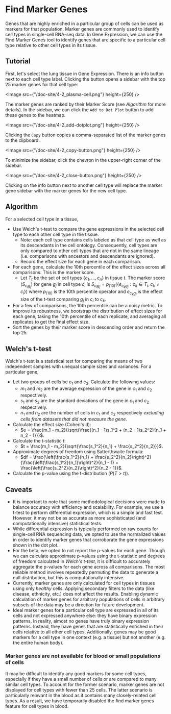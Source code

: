 # Find Marker Genes

Genes that are highly enriched in a particular group of cells can be used as markers for that population. Marker genes are commonly used to identify cell types in single-cell RNA-seq data. In Gene Expression, we can use the Find Marker Genes tool to identify genes that are specific to a particular cell type relative to other cell types in its tissue.

## Tutorial

First, let's select the lung tissue in Gene Expression. There is an info button next to each cell type label. Clicking the button opens a sidebar with the top 25 marker genes for that cell type:

<Image src={"/doc-site/4-2_plasma-cell.png"} height={250} />

The marker genes are ranked by their Marker Score (see _Algorithm_ for more details). In the sidebar, we can click the `Add to Dot Plot` button to add these genes to the heatmap.

<Image src={"/doc-site/4-2_add-dotplot.png"} height={250} />

Clicking the `Copy` button copies a comma-separated list of the marker genes to the clipboard.

<Image src={"/doc-site/4-2_copy-button.png"} height={250} />

To minimize the sidebar, click the chevron in the upper-right corner of the sidebar.

<Image src={"/doc-site/4-2_close-button.png"} height={250} />

Clicking on the info button next to another cell type will replace the marker gene sidebar with the marker genes for the new cell type.

## Algorithm

For a selected cell type in a tissue,

- Use Welch's t-test to compare the gene expressions in the selected cell type to each other cell type in the tissue.
  - Note: each cell type contains cells labeled as that cell type as well as its descendants in the cell ontology. Consequently, cell types are only compared to other cell types that are not in the same lineage (i.e. comparisons with ancestors and descendants are ignored).
  - Record the effect size for each gene in each comparison.
- For each gene, calculate the 10th percentile of the effect sizes across all comparisons. This is the marker score.
  - Let $T_t$ be the set of cell types $\{c_1,\ldots,c_n\}$ in tissue $t$. The marker score ($S_{c_ig_j}$) for gene $g_j$ in cell type $c_i$ is $S_{c_ig_j}=p_(10)(\{e_{c_kg_j} : c_k \in T_t, c_k \neq c_i\})$ where $p_(10)$ is the 10th percentile operator and $e_{c_kg_j}$ is the effect size of the t-test comparing $g_j$ in $c_i$ to $c_k$.
- For a few of comparisons, the 10th percentile can be a noisy metric. To improve its robustness, we bootstrap the distribution of effect sizes for each gene, taking the 10th percentile of each replicate, and averaging all replicates to get the final effect size.
- Sort the genes by their marker score in descending order and return the top 25.

## Welch's t-test

Welch's t-test is a statistical test for comparing the means of two independent samples with unequal sample sizes and variances. For a particular gene,

- Let two groups of cells be $c_1$ and $c_2$. Calculate the following values:
  - $m_1$ and $m_2$ are the average expression of the gene in $c_1$ and $c_2$ respectively.
  - $s_1$ and $s_2$ are the standard deviations of the gene in $c_1$ and $c_2$ respectively.
  - $n_1$ and $n_2$ are the number of cells in $c_1$ and $c_2$ respectively _excluding cells from datasets that did not measure the gene_.
- Calculate the effect size (Cohen's d):
  - $e = \frac{m_1 - m_2}{\sqrt{\frac{(n_1 - 1)s_1^2 + (n_2 - 1)s_2^2}{n_1 + n_2 - 1}}}$.
- Calculate the t-statistic $t$:
  - $t = \frac{m_1 - m_2}{\sqrt{\frac{s_1^2}{n_1} + \frac{s_2^2}{n_2}}}$.
- Approximate degrees of freedom using Satterthwaite formula:
  - $df = \frac{\left(\frac{s_1^2}{n_1} + \frac{s_2^2}{n_2}\right)^2}{\frac{\left(\frac{s_1^2}{n_1}\right)^2}{n_1 - 1} + \frac{\left(\frac{s_2^2}{n_2}\right)^2}{n_2 - 1}}$.
- Calculate the p-value using the t-distribution ($P(T >t)$).

## Caveats

- It is important to note that some methodological decisions were made to balance accuracy with efficiency and scalability. For example, we use a t-test to perform differential expression, which is a simple and fast test. However, it may not be as accurate as more sophisticated (and computationally intensive) statistical tests.
- While differential expression is typically performed on raw counts for single-cell RNA sequencing data, we opted to use the <NextLink href="04__Analyze%20Public%20Data/4_2__Gene%20Expression%20Documentation/4_2_3__Gene%20Expression%20Data%20Processing">normalized</NextLink> values in order to identify marker genes that corroborate the gene expressions shown in the dot plot.
- For the beta, we opted to not report the p-values for each gene. Though we can calculate approximate p-values using the t-statistic and degrees of freedom calculated in _Welch's t-test_, it is difficult to accurately aggregate the p-values for each gene across all comparisons. The most reliable method involves repeatedly permuting the data to generate a null distribution, but this is computationally intensive.
- Currently, marker genes are only calculated for cell types in tissues using only _healthy_ cells. Applying secondary filters to the data (like disease, ethnicity, etc.) does not affect the results. Enabling dynamic calculation of marker genes for arbitrary populations of cells in arbitrary subsets of the data may be a direction for future development.
- Ideal marker genes for a particular cell type are expressed in all of its cells and not expressed anywhere else: they have binary expression patterns. In reality, almost no genes have truly binary expression patterns. Instead, they have genes that are statistically enriched in their cells relative to all other cell types. Additionally, genes may be good markers for a cell type in one context (e.g. a tissue) but not another (e.g. the entire human body).

### Marker genes are not available for blood or small populations of cells

It may be difficult to identify any good markers for some cell types, especially if they have a small number of cells or are compared to many similar cell types. To account for the former scenario, marker genes are not displayed for cell types with fewer than 25 cells. The latter scenario is particularly relevant in the blood as it contains many closely-related cell types. As a result, we have temporarily disabled the find marker genes feature for cell types in blood.
